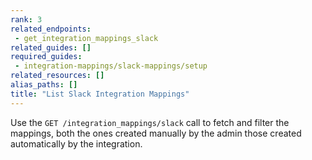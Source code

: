 ```yaml
---
rank: 3
related_endpoints:
 - get_integration_mappings_slack
related_guides: []
required_guides:
 - integration-mappings/slack-mappings/setup
related_resources: []
alias_paths: []
title: "List Slack Integration Mappings"
---
```

Use the `GET /integration_mappings/slack` call to
fetch and filter the mappings,
both the ones created manually by the admin
those created
automatically by the integration.

<Samples id='get_integration_mappings_slack' />